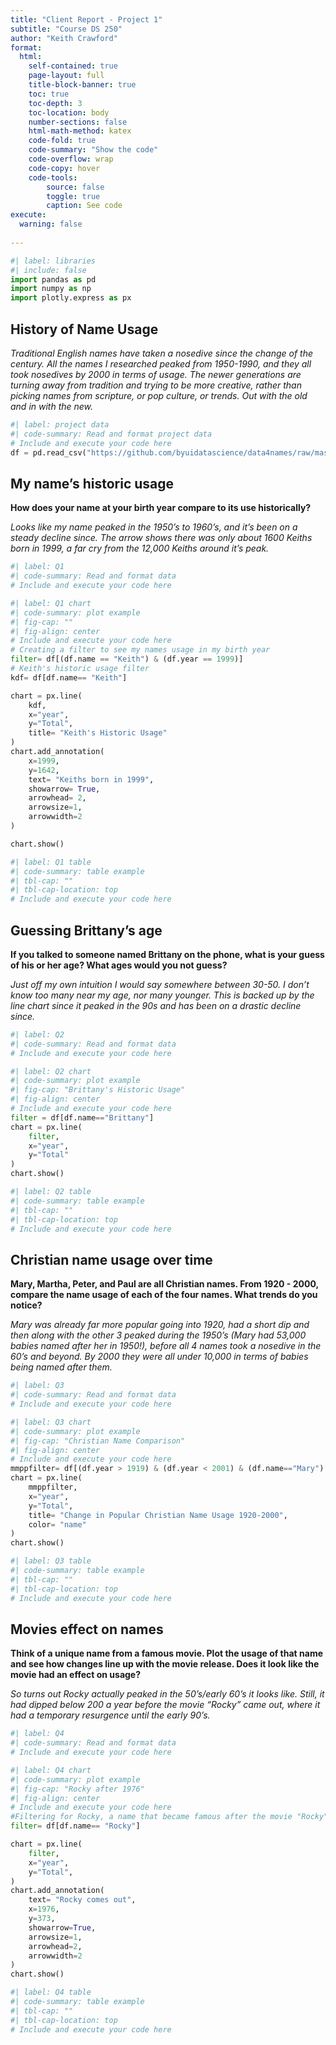 ```yaml
---
title: "Client Report - Project 1"
subtitle: "Course DS 250"
author: "Keith Crawford"
format:
  html:
    self-contained: true
    page-layout: full
    title-block-banner: true
    toc: true
    toc-depth: 3
    toc-location: body
    number-sections: false
    html-math-method: katex
    code-fold: true
    code-summary: "Show the code"
    code-overflow: wrap
    code-copy: hover
    code-tools:
        source: false
        toggle: true
        caption: See code
execute: 
  warning: false
    
---
```


```python
#| label: libraries
#| include: false
import pandas as pd
import numpy as np
import plotly.express as px
```


## History of Name Usage

_Traditional English names have taken a nosedive since the change of the century. All the names I researched peaked from 1950-1990, and they all took nosedives by 2000 in terms of usage. The newer generations are turning away from tradition and trying to be more creative, rather than picking names from scripture, or pop culture, or trends. Out with the old and in with the new._


```python
#| label: project data
#| code-summary: Read and format project data
# Include and execute your code here
df = pd.read_csv("https://github.com/byuidatascience/data4names/raw/master/data-raw/names_year/names_year.csv")
```



## My name's historic usage

__How does your name at your birth year compare to its use historically?__

_Looks like my name peaked in the 1950's to 1960's, and it's been on a steady decline since. The arrow shows there was only about 1600 Keiths born in 1999, a far cry from the 12,000 Keiths around it's peak._

```python
#| label: Q1
#| code-summary: Read and format data
# Include and execute your code here


```


```python
#| label: Q1 chart
#| code-summary: plot example
#| fig-cap: ""
#| fig-align: center
# Include and execute your code here
# Creating a filter to see my names usage in my birth year
filter= df[(df.name == "Keith") & (df.year == 1999)]
# Keith's historic usage filter
kdf= df[df.name== "Keith"]

chart = px.line(
    kdf,
    x="year",
    y="Total",
    title= "Keith's Historic Usage"
)
chart.add_annotation(
    x=1999,
    y=1642,
    text= "Keiths born in 1999",
    showarrow= True,
    arrowhead= 2,
    arrowsize=1,
    arrowwidth=2
)

chart.show()


```


```python
#| label: Q1 table
#| code-summary: table example
#| tbl-cap: ""
#| tbl-cap-location: top
# Include and execute your code here

```


## Guessing Brittany's age

__If you talked to someone named Brittany on the phone, what is your guess of his or her age? What ages would you not guess?__

_Just off my own intuition I would say somewhere between 30-50. I don't know too many near my age, nor many younger. This is backed up by the line chart since it peaked in the 90s and has been on a drastic decline since._

```python
#| label: Q2
#| code-summary: Read and format data
# Include and execute your code here


```



```python
#| label: Q2 chart
#| code-summary: plot example
#| fig-cap: "Brittany's Historic Usage"
#| fig-align: center
# Include and execute your code here
filter = df[df.name=="Brittany"]
chart = px.line(
    filter,
    x="year", 
    y="Total"
)
chart.show()
```


```python
#| label: Q2 table
#| code-summary: table example
#| tbl-cap: ""
#| tbl-cap-location: top
# Include and execute your code here


```


## Christian name usage over time

__Mary, Martha, Peter, and Paul are all Christian names. From 1920 - 2000, compare the name usage of each of the four names. What trends do you notice?__

_Mary was already far more popular going into 1920, had a short dip and then along with the other 3 peaked during the 1950's (Mary had 53,000 babies named after her in 1950!), before all 4 names took a nosedive in the 60's and beyond. By 2000 they were all under 10,000 in terms of babies being named after them._

```python
#| label: Q3
#| code-summary: Read and format data
# Include and execute your code here


```



```python
#| label: Q3 chart
#| code-summary: plot example
#| fig-cap: "Christian Name Comparison"
#| fig-align: center
# Include and execute your code here
mmppfilter= df[(df.year > 1919) & (df.year < 2001) & (df.name=="Mary") | (df.name=="Martha") | (df.name=="Paul") | (df.name=="Peter")]
chart = px.line(
    mmppfilter,
    x="year", 
    y="Total",
    title= "Change in Popular Christian Name Usage 1920-2000", 
    color= "name"
)
chart.show()
```


```python
#| label: Q3 table
#| code-summary: table example
#| tbl-cap: ""
#| tbl-cap-location: top
# Include and execute your code here


```

## Movies effect on names

__Think of a unique name from a famous movie. Plot the usage of that name and see how changes line up with the movie release. Does it look like the movie had an effect on usage?__

_So turns out Rocky actually peaked in the 50's/early 60's it looks like. Still, it had dipped below 200 a year before the movie "Rocky" came out, where it had a temporary resurgence until the early 90's._

```python
#| label: Q4
#| code-summary: Read and format data
# Include and execute your code here


```



```python
#| label: Q4 chart
#| code-summary: plot example
#| fig-cap: "Rocky after 1976"
#| fig-align: center
# Include and execute your code here
#Filtering for Rocky, a name that became famous after the movie "Rocky" starring Sylvester Stallone
filter= df[df.name== "Rocky"]

chart = px.line(
    filter,
    x="year", 
    y="Total",
)
chart.add_annotation(
    text= "Rocky comes out",
    x=1976,
    y=373, 
    showarrow=True,
    arrowsize=1,
    arrowhead=2,
    arrowwidth=2
)
chart.show()
```


```python
#| label: Q4 table
#| code-summary: table example
#| tbl-cap: ""
#| tbl-cap-location: top
# Include and execute your code here


```